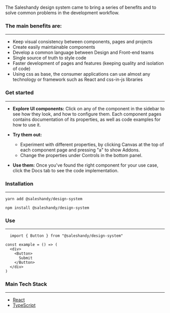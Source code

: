 
<Meta title="Introduction" />

The Saleshandy design system came to bring a series of benefits and to solve common problems in the development workflow.

### The main benefits are:

---

- Keep visual consistency between components, pages and projects
- Create easily maintainable components
- Develop a common language between Design and Front-end teams
- Single source of truth to style code
- Faster development of pages and features (keeping quality and isolation of code)
- Using css as base, the consumer applications can use almost any technology or framework such as React and css-in-js libraries

### Get started

---

- <b>Explore UI components:</b> Click on any of the component in the sidebar to see
  how they look, and how to configure them. Each component pages contains documentation
  of its properties, as well as code examples for how to use it.
- <b>Try them out:</b>

  - Experiment with different properties, by clicking Canvas at the top of each component page and pressing "a" to show Addons.
  - Change the properties under Controls in the bottom panel.

- <b>Use them:</b> Once you've found the right component for your use case, click
  the Docs tab to see the code implementation.

### Installation

---

`yarn add @saleshandy/design-system`

`npm install @saleshandy/design-system`

### Use

---

```console
  import { Button } from "@saleshandy/design-system"
```

```console
const example = () => (
  <div>
    <Button>
      Submit
    </Button>
  </div>
)
```

### Main Tech Stack

---

- [React](https://react.dev/)
- [TypeScript](https://www.typescriptlang.org/)
